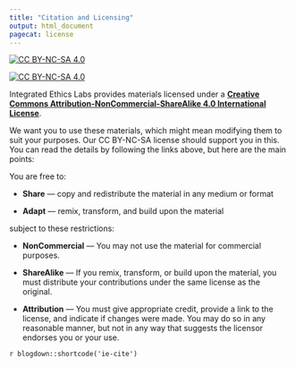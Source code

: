 ```yaml
---
title: "Citation and Licensing"
output: html_document
pagecat: license
---
```


[![CC BY-NC-SA 4.0][cc-by-nc-sa-shield]][cc-by-nc-sa]

[![CC BY-NC-SA 4.0][cc-by-nc-sa-image]][cc-by-nc-sa]

[cc-by-nc-sa]: http://creativecommons.org/licenses/by-nc-sa/4.0/
[cc-by-nc-sa-image]: https://licensebuttons.net/l/by-nc-sa/4.0/88x31.png
[cc-by-nc-sa-shield]: https://img.shields.io/badge/License-CC%20BY--NC--SA%204.0-lightgrey.svg


Integrated Ethics Labs provides materials licensed under a
[**Creative Commons Attribution-NonCommercial-ShareAlike 4.0 International License**][cc-by-nc-sa].

We want you to use these materials, which might mean modifying them to suit your purposes. 
Our CC BY-NC-SA license should support you in this. You can read the details by following the links above,
but here are the main points:

You are free to:

* **Share** — copy and redistribute the material in any medium or format

* **Adapt** — remix, transform, and build upon the material

subject to these restrictions:

* **NonCommercial** — You may not use the material for commercial purposes.

* **ShareAlike** — If you remix, transform, or build upon the material, you must distribute your contributions under the same license as the original.

* **Attribution** — You must give appropriate credit, provide a link to the
license, and indicate if changes were made. You may do so in any reasonable
manner, but not in any way that suggests the licensor endorses you or your use.


`r blogdown::shortcode('ie-cite')`    
    
